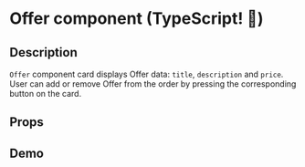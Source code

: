 
<Meta of={OfferStories} />

# Offer component (TypeScript! 🎉)

## Description

`Offer` component card displays Offer data: `title`, `description` and `price`. User can add or remove Offer from the order by pressing the corresponding button on the card.

## Props

<ArgTypes of={OfferStories} />

## Demo

<Canvas of={OfferStories.Default} />
